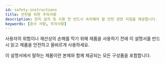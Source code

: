 ```yaml
---
id: safety-instructions
title: 안전을 위한 주의사항
description: 장치 설치 및 사용 전 반드시 숙지해야 할 안전 관련 지침을 제공합니다.
keywords: [준수 사항, 주의사항]
---
```


사용자의 위험이나 재산상의 손해를 막기 위해 제품을 사용하기 전에 이 설명서를 반드시 읽고 제품을 안전하고 올바르게 사용하세요.

이 설명서에서 말하는 제품이란 본체와 함께 제공되는 모든 구성품을 포함합니다.


<DocumentA name='-20 °C ~ 50 °C' />